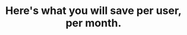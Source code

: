 ---
title: "Here's what you will save per user, per month."
details: "Ability to understand and generate content in different to expand their reach and appeal to a wider audience."
monthly:
  - name: "Standard"
    key: "standard"
    price: "$9.00"
    price_label: "month"
    features:
      - name: "Multi-user Access"
        enable: false
      - name: "Customer Success Manager"
        enable: false
      - name: "Marketing Automation"
        enable: false
      - name: "CRM Platform"
        enable: true
      - name: "Priority Sending"
        enable: true
    action_btn:
      enable: true
      label: "Test 14 days for free"
      link: "#"
  - name: "Premium"
    key: "premium"
    price: "$19.00"
    price_label: "month"
    features:
      - name: "Multi-user Access"
        enable: true
      - name: "Customer Success Manager"
        enable: true
      - name: "Marketing Automation"
        enable: true
      - name: "CRM Platform"
        enable: true
      - name: "Priority Sending"
        enable: true
    action_btn:
      enable: true
      label: "Test 14 days for free"
      link: "#"
yearly:
  - name: "Standard"
    key: "standard"
    price: "$78.00"
    price_label: "year"
    features:
      - name: "Multi-user Access"
        enable: false
      - name: "Customer Success Manager"
        enable: false
      - name: "Marketing Automation"
        enable: false
      - name: "CRM Platform"
        enable: true
      - name: "Priority Sending"
        enable: true
    action_btn:
      enable: true
      label: "Test 14 days for free"
      link: "#"
  - name: "Premium"
    key: "premium"
    price: "$95.00"
    price_label: "year"
    features:
      - name: "Multi-user Access"
        enable: true
      - name: "Customer Success Manager"
        enable: true
      - name: "Marketing Automation"
        enable: true
      - name: "CRM Platform"
        enable: true
      - name: "Priority Sending"
        enable: true
    action_btn:
      enable: true
      label: "Test 14 days for free"
      link: "#"
meta:
  meta_title: "pricing page"
  meta_description: "pricing page description"
---